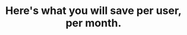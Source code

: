 ---
title: "Here's what you will save per user, per month."
details: "Ability to understand and generate content in different to expand their reach and appeal to a wider audience."
monthly:
  - name: "Standard"
    key: "standard"
    price: "$9.00"
    price_label: "month"
    features:
      - name: "Multi-user Access"
        enable: false
      - name: "Customer Success Manager"
        enable: false
      - name: "Marketing Automation"
        enable: false
      - name: "CRM Platform"
        enable: true
      - name: "Priority Sending"
        enable: true
    action_btn:
      enable: true
      label: "Test 14 days for free"
      link: "#"
  - name: "Premium"
    key: "premium"
    price: "$19.00"
    price_label: "month"
    features:
      - name: "Multi-user Access"
        enable: true
      - name: "Customer Success Manager"
        enable: true
      - name: "Marketing Automation"
        enable: true
      - name: "CRM Platform"
        enable: true
      - name: "Priority Sending"
        enable: true
    action_btn:
      enable: true
      label: "Test 14 days for free"
      link: "#"
yearly:
  - name: "Standard"
    key: "standard"
    price: "$78.00"
    price_label: "year"
    features:
      - name: "Multi-user Access"
        enable: false
      - name: "Customer Success Manager"
        enable: false
      - name: "Marketing Automation"
        enable: false
      - name: "CRM Platform"
        enable: true
      - name: "Priority Sending"
        enable: true
    action_btn:
      enable: true
      label: "Test 14 days for free"
      link: "#"
  - name: "Premium"
    key: "premium"
    price: "$95.00"
    price_label: "year"
    features:
      - name: "Multi-user Access"
        enable: true
      - name: "Customer Success Manager"
        enable: true
      - name: "Marketing Automation"
        enable: true
      - name: "CRM Platform"
        enable: true
      - name: "Priority Sending"
        enable: true
    action_btn:
      enable: true
      label: "Test 14 days for free"
      link: "#"
meta:
  meta_title: "pricing page"
  meta_description: "pricing page description"
---